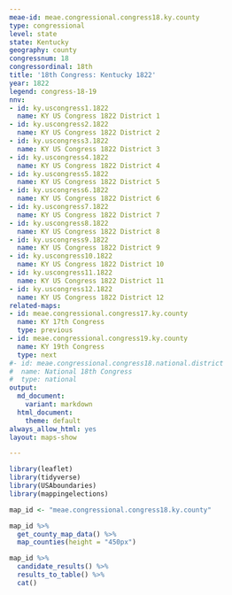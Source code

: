```yaml
---
meae-id: meae.congressional.congress18.ky.county
type: congressional
level: state
state: Kentucky
geography: county
congressnum: 18
congressordinal: 18th
title: '18th Congress: Kentucky 1822'
year: 1822
legend: congress-18-19
nnv:
- id: ky.uscongress1.1822
  name: KY US Congress 1822 District 1
- id: ky.uscongress2.1822
  name: KY US Congress 1822 District 2
- id: ky.uscongress3.1822
  name: KY US Congress 1822 District 3
- id: ky.uscongress4.1822
  name: KY US Congress 1822 District 4
- id: ky.uscongress5.1822
  name: KY US Congress 1822 District 5
- id: ky.uscongress6.1822
  name: KY US Congress 1822 District 6
- id: ky.uscongress7.1822
  name: KY US Congress 1822 District 7
- id: ky.uscongress8.1822
  name: KY US Congress 1822 District 8
- id: ky.uscongress9.1822
  name: KY US Congress 1822 District 9
- id: ky.uscongress10.1822
  name: KY US Congress 1822 District 10
- id: ky.uscongress11.1822
  name: KY US Congress 1822 District 11
- id: ky.uscongress12.1822
  name: KY US Congress 1822 District 12
related-maps:
- id: meae.congressional.congress17.ky.county
  name: KY 17th Congress
  type: previous
- id: meae.congressional.congress19.ky.county
  name: KY 19th Congress
  type: next
#- id: meae.congressional.congress18.national.district
#  name: National 18th Congress
#  type: national
output:
  md_document:
    variant: markdown
  html_document:
    theme: default
always_allow_html: yes
layout: maps-show

---
```


```r
library(leaflet)
library(tidyverse)
library(USAboundaries)
library(mappingelections)

map_id <- "meae.congressional.congress18.ky.county"
```

<div class="map">

```r
map_id %>%
  get_county_map_data() %>%
  map_counties(height = "450px")
```

</div>

<div class="results-table">

```r
map_id %>%
  candidate_results() %>%
  results_to_table() %>%
  cat()
```

</div>
